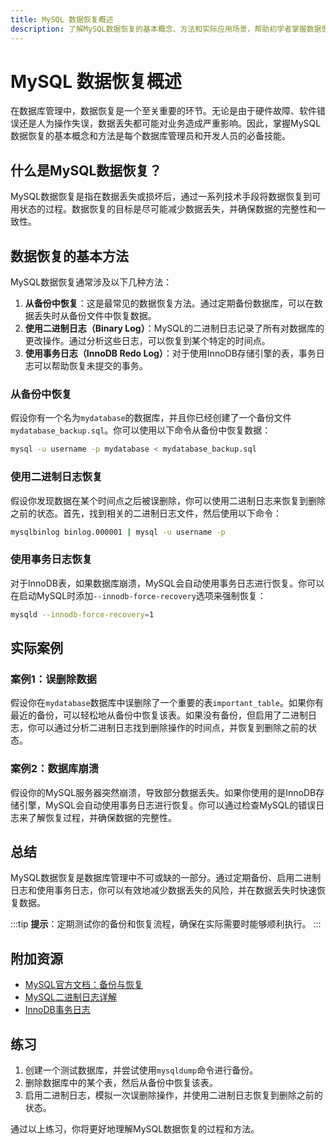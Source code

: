 ```yaml
---
title: MySQL 数据恢复概述
description: 了解MySQL数据恢复的基本概念、方法和实际应用场景，帮助初学者掌握数据恢复的关键技能。
---
```


# MySQL 数据恢复概述

在数据库管理中，数据恢复是一个至关重要的环节。无论是由于硬件故障、软件错误还是人为操作失误，数据丢失都可能对业务造成严重影响。因此，掌握MySQL数据恢复的基本概念和方法是每个数据库管理员和开发人员的必备技能。

## 什么是MySQL数据恢复？

MySQL数据恢复是指在数据丢失或损坏后，通过一系列技术手段将数据恢复到可用状态的过程。数据恢复的目标是尽可能减少数据丢失，并确保数据的完整性和一致性。

## 数据恢复的基本方法

MySQL数据恢复通常涉及以下几种方法：

1. **从备份中恢复**：这是最常见的数据恢复方法。通过定期备份数据库，可以在数据丢失时从备份文件中恢复数据。
2. **使用二进制日志（Binary Log）**：MySQL的二进制日志记录了所有对数据库的更改操作。通过分析这些日志，可以恢复到某个特定的时间点。
3. **使用事务日志（InnoDB Redo Log）**：对于使用InnoDB存储引擎的表，事务日志可以帮助恢复未提交的事务。

### 从备份中恢复

假设你有一个名为`mydatabase`的数据库，并且你已经创建了一个备份文件`mydatabase_backup.sql`。你可以使用以下命令从备份中恢复数据：

```bash
mysql -u username -p mydatabase < mydatabase_backup.sql
```

### 使用二进制日志恢复

假设你发现数据在某个时间点之后被误删除，你可以使用二进制日志来恢复到删除之前的状态。首先，找到相关的二进制日志文件，然后使用以下命令：

```bash
mysqlbinlog binlog.000001 | mysql -u username -p
```

### 使用事务日志恢复

对于InnoDB表，如果数据库崩溃，MySQL会自动使用事务日志进行恢复。你可以在启动MySQL时添加`--innodb-force-recovery`选项来强制恢复：

```bash
mysqld --innodb-force-recovery=1
```

## 实际案例

### 案例1：误删除数据

假设你在`mydatabase`数据库中误删除了一个重要的表`important_table`。如果你有最近的备份，可以轻松地从备份中恢复该表。如果没有备份，但启用了二进制日志，你可以通过分析二进制日志找到删除操作的时间点，并恢复到删除之前的状态。

### 案例2：数据库崩溃

假设你的MySQL服务器突然崩溃，导致部分数据丢失。如果你使用的是InnoDB存储引擎，MySQL会自动使用事务日志进行恢复。你可以通过检查MySQL的错误日志来了解恢复过程，并确保数据的完整性。

## 总结

MySQL数据恢复是数据库管理中不可或缺的一部分。通过定期备份、启用二进制日志和使用事务日志，你可以有效地减少数据丢失的风险，并在数据丢失时快速恢复数据。

:::tip
**提示**：定期测试你的备份和恢复流程，确保在实际需要时能够顺利执行。
:::

## 附加资源

- [MySQL官方文档：备份与恢复](https://dev.mysql.com/doc/refman/8.0/en/backup-and-recovery.html)
- [MySQL二进制日志详解](https://dev.mysql.com/doc/refman/8.0/en/binary-log.html)
- [InnoDB事务日志](https://dev.mysql.com/doc/refman/8.0/en/innodb-redo-log.html)

## 练习

1. 创建一个测试数据库，并尝试使用`mysqldump`命令进行备份。
2. 删除数据库中的某个表，然后从备份中恢复该表。
3. 启用二进制日志，模拟一次误删除操作，并使用二进制日志恢复到删除之前的状态。

通过以上练习，你将更好地理解MySQL数据恢复的过程和方法。